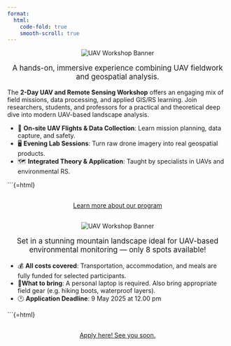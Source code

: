 ---
format:
  html:
    code-fold: true
    smooth-scroll: true
---


<div style="text-align: center;">
  <img src="img/uavbanner.png" alt="UAV Workshop Banner" style="max-width: 100%; height: auto; object-fit: contain;" />
   <p style="margin-top: 1rem; font-size: 1.2em; color: inherit;">
      A hands-on, immersive experience combining UAV fieldwork and geospatial analysis.
  </p>
</div>

The **2-Day UAV and Remote Sensing Workshop** offers an engaging mix of field missions, data processing, and applied GIS/RS learning. Join researchers, students, and professors for a practical and theoretical deep dive into modern UAV-based landscape analysis.

- 🚁 **On-site UAV Flights & Data Collection**: Learn mission planning, data capture, and safety.
- 🖥️ **Evening Lab Sessions**: Turn raw drone imagery into real geospatial products.
- 🗺️ **Integrated Theory & Application**: Taught by specialists in UAVs and environmental RS.

```{=html}
<div style="margin: 30px; text-align: center;">
<a class="btn btn-primary" href="https://universityofbergen-my.sharepoint.com/:w:/g/personal/augusto_naschimento_uib_no/ETD_4e4jF-BEu5_1W0Ko50wBoKnVWTsK0FMe_Yolk5FJ6w?e=cVGPSb" role="button" target="_blank" style="padding: 15px 30px;">Learn more about our program</a>
</div>

<div style="text-align: center;">
  <img src="img/uavbanner2.png" alt="UAV Workshop Banner" style="max-width: 100%; height: auto; object-fit: contain;" />
  <p style="margin-top: 1rem; font-size: 1.2em; color: inherit;">
      Set in a stunning mountain landscape ideal for UAV-based environmental monitoring — only 8 spots available!
  </p>
</div>

- 💰 **All costs covered**: Transportation, accommodation, and meals are fully funded for selected participants.  
- 🎒**What to bring**: A personal laptop is required. Also bring appropriate field gear (e.g. hiking boots, waterproof layers).
- 🕐 **Application Deadline**: 9 May 2025 at 12.00 pm

```{=html}
<div style="margin: 30px; text-align: center;">
<a class="btn btn-primary" href="https://forms.office.com/e/28iUi772Mu" role="button" target="_blank" style="padding: 15px 30px;">Apply here! See you soon.</a>
</div>